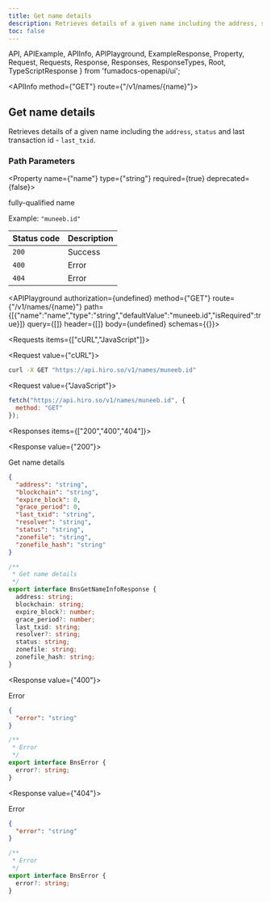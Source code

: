 ```yaml
---
title: Get name details
description: Retrieves details of a given name including the address, status and last transaction ID.
toc: false
---
```


  API,
  APIExample,
  APIInfo,
  APIPlayground,
  ExampleResponse,
  Property,
  Request,
  Requests,
  Response,
  Responses,
  ResponseTypes,
  Root,
  TypeScriptResponse
} from 'fumadocs-openapi/ui';

<Root baseUrl="https://api.hiro.so">

<API>

<APIInfo method={"GET"} route={"/v1/names/{name}"}>

## Get name details

Retrieves details of a given name including the `address`, `status` and last transaction id - `last_txid`.
### Path Parameters

<Property name={"name"} type={"string"} required={true} deprecated={false}>

fully-qualified name

<span>Example: `"muneeb.id"`</span>

</Property>

| Status code | Description |
| :------ | :------ |
| `200` | Success |
| `400` | Error |
| `404` | Error |

<APIPlayground authorization={undefined} method={"GET"} route={"/v1/names/{name}"} path={[{"name":"name","type":"string","defaultValue":"muneeb.id","isRequired":true}]} query={[]} header={[]} body={undefined} schemas={{}}>

</APIPlayground>

</APIInfo>

<APIExample>

<Requests items={["cURL","JavaScript"]}>

<Request value={"cURL"}>

```bash
curl -X GET "https://api.hiro.so/v1/names/muneeb.id"
```

</Request>

<Request value={"JavaScript"}>

```js
fetch("https://api.hiro.so/v1/names/muneeb.id", {
  method: "GET"
});
```

</Request>

</Requests>

<Responses items={["200","400","404"]}>

<Response value={"200"}>

Get name details

<ResponseTypes>

<ExampleResponse>

```json
{
  "address": "string",
  "blockchain": "string",
  "expire_block": 0,
  "grace_period": 0,
  "last_txid": "string",
  "resolver": "string",
  "status": "string",
  "zonefile": "string",
  "zonefile_hash": "string"
}
```

</ExampleResponse>

<TypeScriptResponse>

```ts
/**
 * Get name details
 */
export interface BnsGetNameInfoResponse {
  address: string;
  blockchain: string;
  expire_block?: number;
  grace_period?: number;
  last_txid: string;
  resolver?: string;
  status: string;
  zonefile: string;
  zonefile_hash: string;
}
```

</TypeScriptResponse>

</ResponseTypes>

</Response>

<Response value={"400"}>

Error

<ResponseTypes>

<ExampleResponse>

```json
{
  "error": "string"
}
```

</ExampleResponse>

<TypeScriptResponse>

```ts
/**
 * Error
 */
export interface BnsError {
  error?: string;
}
```

</TypeScriptResponse>

</ResponseTypes>

</Response>

<Response value={"404"}>

Error

<ResponseTypes>

<ExampleResponse>

```json
{
  "error": "string"
}
```

</ExampleResponse>

<TypeScriptResponse>

```ts
/**
 * Error
 */
export interface BnsError {
  error?: string;
}
```

</TypeScriptResponse>

</ResponseTypes>

</Response>

</Responses>

</APIExample>

</API>

</Root>
